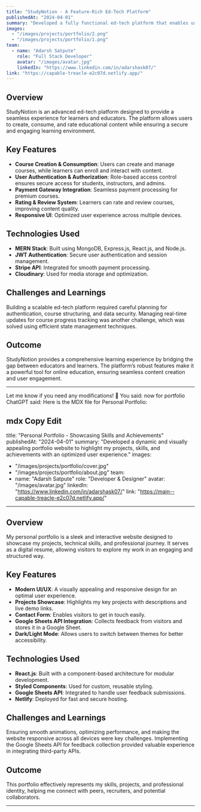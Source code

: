 ```yaml
---
title: "StudyNotion - A Feature-Rich Ed-Tech Platform"
publishedAt: "2024-04-01"
summary: "Developed a fully functional ed-tech platform that enables users to create, consume, and rate educational content, with robust authentication and payment integration."
images:
  - "/images/projects/portfolio/2.png"
  - "/images/projects/portfolio/1.png"
team:
  - name: "Adarsh Satpute"
    role: "Full Stack Developer"
    avatar: "/images/avatar.jpg"
    linkedIn: "https://www.linkedin.com/in/adarshask07/"
link: "https://capable-treacle-e2c07d.netlify.app/"
---
```


## Overview

StudyNotion is an advanced ed-tech platform designed to provide a seamless experience for learners and educators. The platform allows users to create, consume, and rate educational content while ensuring a secure and engaging learning environment.

## Key Features

- **Course Creation & Consumption**: Users can create and manage courses, while learners can enroll and interact with content.
- **User Authentication & Authorization**: Role-based access control ensures secure access for students, instructors, and admins.
- **Payment Gateway Integration**: Seamless payment processing for premium courses.
- **Rating & Review System**: Learners can rate and review courses, improving content quality.
- **Responsive UI**: Optimized user experience across multiple devices.

## Technologies Used

- **MERN Stack**: Built using MongoDB, Express.js, React.js, and Node.js.
- **JWT Authentication**: Secure user authentication and session management.
- **Stripe API**: Integrated for smooth payment processing.
- **Cloudinary**: Used for media storage and optimization.

## Challenges and Learnings

Building a scalable ed-tech platform required careful planning for authentication, course structuring, and data security. Managing real-time updates for course progress tracking was another challenge, which was solved using efficient state management techniques.

## Outcome

StudyNotion provides a comprehensive learning experience by bridging the gap between educators and learners. The platform’s robust features make it a powerful tool for online education, ensuring seamless content creation and user engagement.

---

Let me know if you need any modifications! 🚀
You said:
now for portfolio 
ChatGPT said:
Here is the MDX file for Personal Portfolio:

mdx
Copy
Edit
---
title: "Personal Portfolio - Showcasing Skills and Achievements"
publishedAt: "2024-04-01"
summary: "Developed a dynamic and visually appealing portfolio website to highlight my projects, skills, and achievements with an optimized user experience."
images:
  - "/images/projects/portfolio/cover.jpg"
  - "/images/projects/portfolio/about.jpg"
team:
  - name: "Adarsh Satpute"
    role: "Developer & Designer"
    avatar: "/images/avatar.jpg"
    linkedIn: "https://www.linkedin.com/in/adarshask07/"
link: "https://main--capable-treacle-e2c07d.netlify.app/"
---

## Overview

My personal portfolio is a sleek and interactive website designed to showcase my projects, technical skills, and professional journey. It serves as a digital resume, allowing visitors to explore my work in an engaging and structured way.

## Key Features

- **Modern UI/UX**: A visually appealing and responsive design for an optimal user experience.
- **Projects Showcase**: Highlights my key projects with descriptions and live demo links.
- **Contact Form**: Enables visitors to get in touch easily.
- **Google Sheets API Integration**: Collects feedback from visitors and stores it in a Google Sheet.
- **Dark/Light Mode**: Allows users to switch between themes for better accessibility.

## Technologies Used

- **React.js**: Built with a component-based architecture for modular development.
- **Styled Components**: Used for custom, reusable styling.
- **Google Sheets API**: Integrated to handle user feedback submissions.
- **Netlify**: Deployed for fast and secure hosting.

## Challenges and Learnings

Ensuring smooth animations, optimizing performance, and making the website responsive across all devices were key challenges. Implementing the Google Sheets API for feedback collection provided valuable experience in integrating third-party APIs.

## Outcome

This portfolio effectively represents my skills, projects, and professional identity, helping me connect with peers, recruiters, and potential collaborators.

---
